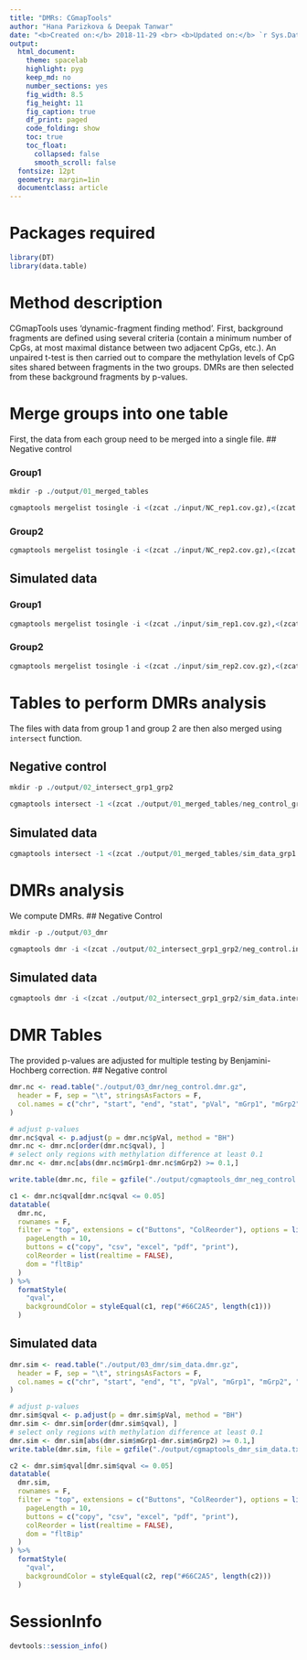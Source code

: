 ```yaml
---
title: "DMRs: CGmapTools"
author: "Hana Parizkova & Deepak Tanwar"
date: "<b>Created on:</b> 2018-11-29 <br> <b>Updated on:</b> `r Sys.Date()`"
output:
  html_document:
    theme: spacelab
    highlight: pyg
    keep_md: no
    number_sections: yes
    fig_width: 8.5
    fig_height: 11
    fig_caption: true
    df_print: paged
    code_folding: show
    toc: true
    toc_float:
      collapsed: false
      smooth_scroll: false
  fontsize: 12pt
  geometry: margin=1in
  documentclass: article
---
```


# Packages required
```r
library(DT)
library(data.table)
```

# Method description
CGmapTools uses ‘dynamic-fragment finding method’. First, background fragments are defined using several criteria (contain a minimum number of CpGs, at most maximal distance between two adjacent CpGs, etc.). An unpaired t-test is then carried out to compare the methylation levels of CpG sites shared between fragments in the two groups. DMRs are then selected from these background fragments by p-values. 


# Merge groups into one table
First, the data from each group need to be merged into a single file.
## Negative control

### Group1
```r
mkdir -p ./output/01_merged_tables

cgmaptools mergelist tosingle -i <(zcat ./input/NC_rep1.cov.gz),<(zcat ./input/NC_rep3.cov.gz),<(zcat ./input/NC_rep5.cov.gz) | pigz -11 -p 16 > ./output/01_merged_tables/neg_control_grp1.merge.gz
```

### Group2
```r
cgmaptools mergelist tosingle -i <(zcat ./input/NC_rep2.cov.gz),<(zcat ./input/NC_rep4.cov.gz),<(zcat ./input/NC_rep6.cov.gz) | pigz -11 -p 16 > ./output/01_merged_tables/neg_control_grp2.merge.gz
```

## Simulated data

### Group1
```r
cgmaptools mergelist tosingle -i <(zcat ./input/sim_rep1.cov.gz),<(zcat ./input/sim_rep3.cov.gz),<(zcat ./input/sim_rep5.cov.gz) | pigz -11 -p 16 > ./output/01_merged_tables/sim_data_grp1.merge.gz
```

### Group2
```r
cgmaptools mergelist tosingle -i <(zcat ./input/sim_rep2.cov.gz),<(zcat ./input/sim_rep4.cov.gz),<(zcat ./input/sim_rep6.cov.gz) | pigz -11 -p 16 > ./output/01_merged_tables/sim_data_grp2.merge.gz
```


# Tables to perform DMRs analysis
The files with data from group 1 and group 2 are then also merged using `intersect` function.

## Negative control
```r
mkdir -p ./output/02_intersect_grp1_grp2

cgmaptools intersect -1 <(zcat ./output/01_merged_tables/neg_control_grp1.merge.gz) -2 <(zcat ./output/01_merged_tables/neg_control_grp2.merge.gz) | pigz -11 -p 16 > ./output/02_intersect_grp1_grp2/neg_control.intersect.gz
```

## Simulated data
```r
cgmaptools intersect -1 <(zcat ./output/01_merged_tables/sim_data_grp1.merge.gz) -2 <(zcat ./output/01_merged_tables/sim_data_grp2.merge.gz) | pigz -11 -p 16 > ./output/02_intersect_grp1_grp2/sim_data.intersect.gz
```


# DMRs analysis
We compute DMRs.
## Negative Control
```r
mkdir -p ./output/03_dmr

cgmaptools dmr -i <(zcat ./output/02_intersect_grp1_grp2/neg_control.intersect.gz) -n 10 | pigz -11 -p 16 > ./output/03_dmr/neg_control.dmr.gz
```

## Simulated data
```r
cgmaptools dmr -i <(zcat ./output/02_intersect_grp1_grp2/sim_data.intersect.gz) -n 10 | pigz -11 -p 16 > ./output/03_dmr/sim_data.dmr.gz
```


# DMR Tables
The provided p-values are adjusted for multiple testing by Benjamini-Hochberg correction.
## Negative control

```r
dmr.nc <- read.table("./output/03_dmr/neg_control.dmr.gz",
  header = F, sep = "\t", stringsAsFactors = F,
  col.names = c("chr", "start", "end", "stat", "pVal", "mGrp1", "mGrp2", "N_site")
)

# adjust p-values
dmr.nc$qval <- p.adjust(p = dmr.nc$pVal, method = "BH")
dmr.nc <- dmr.nc[order(dmr.nc$qval), ]
# select only regions with methylation difference at least 0.1
dmr.nc <- dmr.nc[abs(dmr.nc$mGrp1-dmr.nc$mGrp2) >= 0.1,]

write.table(dmr.nc, file = gzfile("./output/cgmaptools_dmr_neg_control.txt.gz"), sep = "\t", quote = F, row.names = F)
```

```r
c1 <- dmr.nc$qval[dmr.nc$qval <= 0.05]
datatable(
  dmr.nc,
  rownames = F,
  filter = "top", extensions = c("Buttons", "ColReorder"), options = list(
    pageLength = 10,
    buttons = c("copy", "csv", "excel", "pdf", "print"),
    colReorder = list(realtime = FALSE),
    dom = "fltBip"
  )
) %>%
  formatStyle(
    "qval",
    backgroundColor = styleEqual(c1, rep("#66C2A5", length(c1)))
  )
```



## Simulated data
```r
dmr.sim <- read.table("./output/03_dmr/sim_data.dmr.gz",
  header = F, sep = "\t", stringsAsFactors = F,
  col.names = c("chr", "start", "end", "t", "pVal", "mGrp1", "mGrp2", "N_site")
)

# adjust p-values
dmr.sim$qval <- p.adjust(p = dmr.sim$pVal, method = "BH")
dmr.sim <- dmr.sim[order(dmr.sim$qval), ]
# select only regions with methylation difference at least 0.1
dmr.sim <- dmr.sim[abs(dmr.sim$mGrp1-dmr.sim$mGrp2) >= 0.1,]
write.table(dmr.sim, file = gzfile("./output/cgmaptools_dmr_sim_data.txt.gz"), sep = "\t", quote = F, row.names = F)
```


```r
c2 <- dmr.sim$qval[dmr.sim$qval <= 0.05]
datatable(
  dmr.sim,
  rownames = F,
  filter = "top", extensions = c("Buttons", "ColReorder"), options = list(
    pageLength = 10,
    buttons = c("copy", "csv", "excel", "pdf", "print"),
    colReorder = list(realtime = FALSE),
    dom = "fltBip"
  )
) %>%
  formatStyle(
    "qval",
    backgroundColor = styleEqual(c2, rep("#66C2A5", length(c2)))
  )
```


# SessionInfo

```r
devtools::session_info()
```